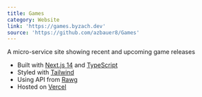 ```yaml
---
title: Games
category: Website
link: 'https://games.byzach.dev'
source: 'https://github.com/azbauer8/Games'
---
```


A micro-service site showing recent and upcoming game releases

* Built with [Next.js 14](https://nextjs.org/) and [TypeScript](https://www.typescriptlang.org/)
* Styled with [Tailwind](https://tailwindcss.com/)
* Using API from [Rawg](https://api.rawg.io/docs/)
* Hosted on [Vercel](https://vercel.com/ "Vercel")
